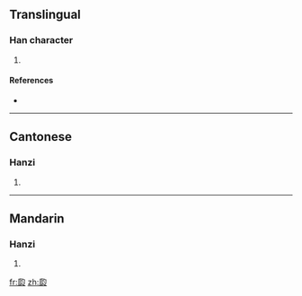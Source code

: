 ==Translingual==

===Han character===
{{Han char|rn=97|rad=瓜|as=03|sn=8|four=7723<sub>2</sub>|canj=竹人心戈 (HOPI), X竹人心戈 (XHOPI)}}

# {{defn|Han|sort=瓜03}}

====References====
* {{Han ref|kx=0746.020|dkj=21372|dj=1154.150|hdz=42654.030|uh=74DD|ud=29917|bh=CD6E|bd=52590}}

----

==Cantonese==

===Hanzi===
{{yue-hanzi|jyut=|y=bok3}}

# {{defn|Cantonese}}

----

==Mandarin==

===Hanzi===
{{cmn-hanzi|pin=[[bó]] ([[bo2]])|wg=po<sup>2</sup>}}

# {{defn|Mandarin}}

[[fr:瓝]]
[[zh:瓝]]
